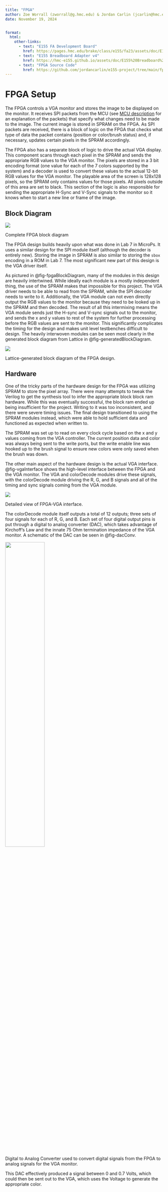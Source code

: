 ```yaml
---
title: "FPGA"
author: Zoe Worrall (zworrall@g.hmc.edu) & Jordan Carlin (jcarlin@hmc.edu)
date: November 19, 2024


format:
  html:
    other-links:
      - text: "E155 FA Development Board"
        href: https://pages.hmc.edu/brake/class/e155/fa23/assets/doc/E155%20Development%20Board%20Schematic.pdf
      - text: "E155 Breadboard Adapter v4"
        href: https://hmc-e155.github.io/assets/doc/E155%20Breadboard%20Adapter%20Schematic.pdf
      - text: "FPGA Source Code"
        href: https://github.com/jordancarlin/e155-project/tree/main/fpga
---
```


# FPGA Setup

The FPGA controls a VGA monitor and stores the image to be displayed on the monitor. It receives SPI packets from the MCU (see [MCU description](./mcu.qmd) for an explanation of the packets) that specify what changes need to be made to the image. The current image is stored in SPRAM on the FPGA. As SPI packets are received, there is a block of logic on the FPGA that checks what type of data the packet contains (position or color/brush status) and, if necessary, updates certain pixels in the SPRAM accordingly.

The FPGA also has a separate block of logic to drive the actual VGA display. This component scans through each pixel in the SPRAM and sends the appropriate RGB values to the VGA monitor. The pixels are stored in a 3 bit encoding format (one value for each of the 7 colors supported by the system) and a decoder is used to convert these values to the actual 12-bit RGB values for the VGA monitor. The playable area of the screen is 128x128 pixels, so the SPRAM only contains values for those pixels. All pixels outside of this area are set to black. This section of the logic is also responsible for sending the appropriate H-Sync and V-Sync signals to the monitor so it knows when to start a new line or frame of the image.

## Block Diagram
::: {#fig-fpgaBlockDiagram}
![](fpga_images/fpgaBlockDiag_wPins.png)

Complete FPGA block diagram

:::

The FPGA design builds heavily upon what was done in Lab 7 in MicroPs. It uses a similar design for the SPI module itself (although the decoder is entirely new). Storing the image in SPRAM is also similar to storing the `sbox` encoding in a ROM in Lab 7. The most significant new part of this design is the VGA driver itself.

As pictured in @fig-fpgaBlockDiagram, many of the modules in this design are heavily intertwined. While ideally each module is a mostly independent thing, the use of the SPRAM makes that impossible for this project. The VGA driver needs to be able to read from the SPRAM, while the SPI decoder needs to write to it. Additionally, the VGA module can not even directly output the RGB values to the monitor because they need to be looked up in the SPRAM and then decoded. The result of all this intermixing means the VGA module sends just the H-sync and V-sync signals out to the monitor, and sends the x and y values to rest of the system for further processing before the RGB values are sent to the monitor. This significantly complicates the timing for the design and makes unit level testbenches difficult to design. The heavily interwoven modules can be seen most clearly in the generated block diagram from Lattice in @fig-generatedBlockDiagram.

::: {#fig-generatedBlockDiagram}
![](fpga_images/generatedBlockDiagram.png)

Lattice-generated block diagram of the FPGA design.

:::

## Hardware

One of the tricky parts of the hardware design for the FPGA was utilizing SPRAM to store the pixel array. There were many attempts to tweak the Verilog to get the synthesis tool to infer the appropriate block block ram hardware. While this was eventually successful, the block ram ended up being insufficient for the project. Writing to it was too inconsistent, and there were severe timing issues. The final design transitioned to using the SPRAM modules instead, which were able to hold sufficient data and functioned as expected when written to.

The SPRAM was set up to read on every clock cycle based on the x and y values coming from the VGA controller. The current position data and color was always being sent to the write ports, but the write enable line was hooked up to the brush signal to ensure new colors were only saved when the brush was down.

The other main aspect of the hardware design is the actual VGA interface. @fig-vgaInterface shows the high-level interface between the FPGA and the VGA monitor. The VGA and colorDecode modules drive these signals, with the colorDecode module driving the R, G, and B signals and all of the timing and sync signals coming from the VGA module.

::: {#fig-vgaInterface}
![](fpga_images/vgaInterface.png)

Detailed view of FPGA-VGA interface.

:::

The colorDecode module itself outputs a total of 12 outputs; three sets of four signals for each of R, G, and B. Each set of four digital output pins is put through a digital to analog converter (DAC), which takes advantage of Kirchoff's Law and the innate 75 Ohm termination impedance of the VGA monitor. A schematic of the DAC can be seen in @fig-dacConv.

::: {#fig-dacConv}
![](fpga_images/digitalToAnalogConverter.png){width=50%}

Digital to Analog Converter used to convert digital signals from the FPGA to analog signals for the VGA monitor.

:::

This DAC effectively produced a signal between 0 and 0.7 Volts, which could then be sent out to the VGA, which uses the Voltage to generate the appropriate color.
